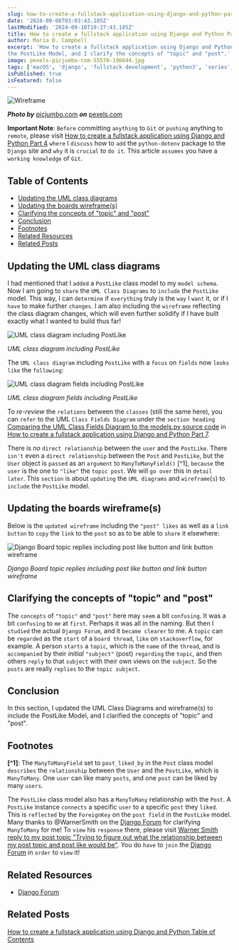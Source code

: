 ```yaml
---
slug: how-to-create-a-fullstack-application-using-django-and-python-part-10
date: '2024-09-08T03:03:43.185Z'
lastModified: '2024-09-10T10:27:43.185Z'
title: How to create a fullstack application using Django and Python Part 10
author: Maria D. Campbell
excerpt: 'How to create a fullstack application using Django and Python Part 10. In this section, I update the UML Class Diagrams and wireframe(s) to include
the PostLike Model, and I clarify the concepts of "topic" and "post".'
image: pexels-picjumbo-com-55570-196644.jpg
tags: ['macOS', 'django', 'fullstack development', 'python3', 'series', 'uml class diagram', 'uml', 'wireframe']
isPublished: true
isFeatured: false
---
```


![Wireframe](pexels-picjumbo-com-55570-196644.jpg)

**_Photo by_** [picjumbo.com](https://www.pexels.com/@picjumbo-com-55570/)
**_on_**
[pexels.com](https://www.pexels.com/photo/notebook-beside-the-iphone-on-table-196644/)

**Important Note**: `Before` committing `anything` to `Git` or `pushing`
anything to `remote`, please visit
[How to create a fullstack application using Django and Python Part 4](http://localhost:3000/blog/how-to-create-a-fullstack-application-using-django-and-python-part-4)
`where` I `discuss` how to `add` the `python-dotenv` package to the `Django`
site and `why` it is `crucial` to `do it`. This article `assumes` you have a
`working knowledge` of `Git`.

## Table of Contents

-   [Updating the UML class diagrams](#updating-the-umlL-class-diagrams)
-   [Updating the boards wireframe(s)](#updating-the-boards-wireframes)
-   [Clarifying the concepts of "topic" and "post"](#clarifying-the-concepts-of-topic-and-post)
-   [Conclusion](#conclusion)
-   [Footnotes](#footnotes)
-   [Related Resources](#related-resources)
-   [Related Posts](#related-posts)

## Updating the UML class diagrams

I had mentioned that I `added` a `PostLike` class model to my `model schema`.
Now I am going to `share` the `UML Class Diagrams` to `include` the `PostLike`
model. This way, I can `determine` if `everything` truly is the `way` I `want`
it, or if I `have` to make further `changes`. I am also including the
`wireframe` reflecting the class diagram changes, which will even further
solidify if I have built exactly what I wanted to build thus far!

![UML class diagram including PostLike](uml_class_diagram_including_postlike.drawio.svg)

_UML class diagram including PostLike_

The `UML class diagram` including `PostLike` with a `focus` on `fields` now
`looks like` the `following`:

![UML class diagram fields including PostLike](uml_class_diagram_fields_including_postlike.drawio.svg)

_UML class diagram fields including PostLike_

To _re-review_ the `relations` between the `classes` (still the same here), you
can `refer` to the UML `Class Fields Diagram` under the `section heading`
[Comparing the UML Class Fields Diagram to the models.py source code](/blog/how-to-create-a-fullstack-application-using-django-and-python-part-7#comparing-the-uml-class-fields-diagram-to-the-modelspy-source-code)
in
[How to create a fullstack application using Django and Python Part 7](/blog/how-to-create-a-fullstack-application-using-django-and-python-part-7#comparing-the-uml-class-fields-diagram-to-the-modelspy-source-code).

There is _no_ `direct relationship` between the `user` and the `PostLike`. There
`isn't` even a `direct relationship` between the `Post` and `PostLike`, but the
`User` object is `passed` as an `argument` to `ManyToManyField()` [^1],
`because` the `user` is the one to `"like"` the `topic post`. We will `go over`
this in `detail later`. This `section` is about `updating` the `UML diagrams`
and `wireframe`(`s`) to `include` the `PostLike` model.

## Updating the boards wireframe(s)

Below is the `updated wireframe` including the `"post" likes` as well as a
`link button` to `copy` the `link` to the `post` so as to be able to `share` it
elsewhere:

![Django Board topic replies including post like button and link button wireframe](boards_project_wireframe_django_board_topic_replies_liked_link.drawio.svg)

_Django Board topic replies including post like button and link button
wireframe_

## Clarifying the concepts of "topic" and "post"

The `concepts` of `"topic"` and `"post"` here may `seem` a bit `confusing`. It
was a bit `confusing` to `me` at `first`. Perhaps it was all in the naming. But
then I `studied` the actual `Django Forum`, and it `became clearer` to me. A
`topic` can be `regarded` as the `start` of a `board thread`, `like` on
`stackoverflow`, for example. A person `starts` a `topic`, which is the `name`
of the `thread`, and is `accompanied` by their _initial_ `"subject"` (post)
`regarding` the `topic`, and then others `reply` to that `subject` with their
own views on the `subject`. So the `posts` are really `replies` to the
`topic subject`.

## Conclusion

In this section, I updated the UML Class Diagrams and wireframe(s) to include
the PostLike Model, and I clarified the concepts of "topic" and "post".

## Footnotes

**[^1]**: The `ManyToManyField` set to `post_liked_by` in the `Post` class model
`describes` the `relationship` between the `User` and the `PostLike`, which is
`ManyToMany`. One `user` can like many `posts`, and one `post` can be liked by
many `users`.

The `PostLike` class model also has a `ManyToMany` relationship with the `Post`.
A `PostLike` instance `connects` a specific `user` to a specific `post` they
`liked`. This is `reflected` by the `ForeignKey` on the `post field` in the
`PostLike` model. Many thanks to @WarnerSmith on the
[Django Forum](https://forum.djangoproject.com) for clarifying `ManyToMany` for
me! To `view` his `response` there, please visit
[Warner Smith reply to my post topic "Trying to figure out what the relationship between my post topic and post like would be"](https://forum.djangoproject.com/t/trying-to-figure-out-what-the-relationship-between-my-post-topic-and-post-like-would-be/34614/4).
You do `have` to `join` the [Django Forum](https://forum.djangoproject.com) in
`order` to `view` it!

## Related Resources

-   [Django Forum](https://forum.djangoproject.com)

## Related Posts

[How to create a fullstack application using Django and Python Table of Contents](/blog/how-to-create-a-fullstack-application-using-django-and-python-table-of-contents)
